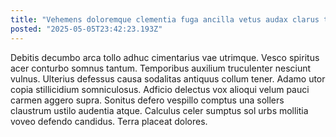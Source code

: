 ```yaml
---
title: "Vehemens doloremque clementia fuga ancilla vetus audax clarus talio."
posted: "2025-05-05T23:42:23.193Z"
---
```


Debitis decumbo arca tollo adhuc cimentarius vae utrimque. Vesco spiritus acer conturbo somnus tantum. Temporibus auxilium truculenter nesciunt vulnus.
Ulterius defessus causa sodalitas antiquus collum tener. Adamo utor copia stillicidium somniculosus. Adficio delectus vox alioqui velum pauci carmen aggero supra.
Sonitus defero vespillo comptus una sollers claustrum ustilo audentia atque. Calculus celer sumptus sol urbs mollitia voveo defendo candidus. Terra placeat dolores.
